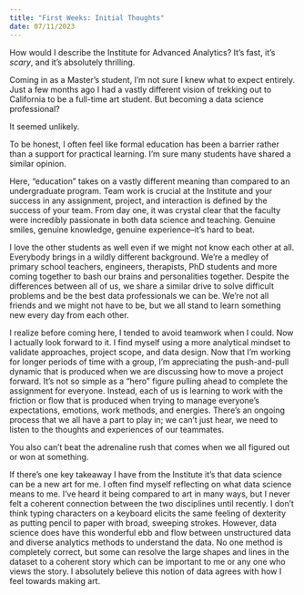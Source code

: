 ```yaml
---
title: "First Weeks: Initial Thoughts"
date: 07/11/2023
---
```

<!-- Could add in more specific stories in general -->

How would I describe the Institute for Advanced Analytics? It's fast, it's *scary*, and it's absolutely thrilling.

Coming in as a Master's student, I'm not sure I knew what to expect entirely. Just a few months ago I had a vastly different vision of trekking out to California to be a full-time art student. But becoming a data science professional?

It seemed unlikely.

To be honest, I often feel like formal education has been a barrier rather than a support for practical learning. I'm sure many students have shared a similar opinion.

Here, "education" takes on a vastly different meaning than compared to an undergraduate program. Team work is crucial at the Institute and your success in any assignment, project, and interaction is defined by the success of your team. From day one, it was crystal clear that the faculty were incredibly passionate in both data science and teaching. Genuine smiles, genuine knowledge, genuine experience--it's hard to beat.

I love the other students as well even if we might not know each other at all. Everybody brings in a wildly different background. We're a medley of primary school teachers, engineers, therapists, PhD students and more coming together to bash our brains and personalities together. Despite the differences between all of us, we share a similar drive to solve difficult problems and be the best data professionals we can be. We're not all friends and we might not have to be, but we all stand to learn something new every day from each other.

I realize before coming here, I tended to avoid teamwork when I could. Now I actually look forward to it. I find myself using a more analytical mindset to validate approaches, project scope, and data design. Now that I'm working for longer periods of time with a group, I'm appreciating the push-and-pull dynamic that is produced when we are discussing how to move a project forward. It's not so simple as a "hero" figure pulling ahead to complete the assignment for everyone. Instead, each of us is learning to work with the friction or flow that is produced when trying to manage everyone's expectations, emotions, work methods, and energies. There's an ongoing process that we all have a part to play in; we can't just hear, we need to listen to the thoughts and experiences of our teammates.

You also can't beat the adrenaline rush that comes when we all figured out or won at something.

If there's one key takeaway I have from the Institute it's that data science can be a new art for me. I often find myself reflecting on what data science means to me. I've heard it being compared to art in many ways, but I never felt a coherent connection between the two disciplines until recently. I don't think typing characters on a keyboard elicits the same feeling of dexterity as putting pencil to paper with broad, sweeping strokes. However, data science does have this wonderful ebb and flow between unstructured data and diverse analytics methods to understand the data. No one method is completely correct, but some can resolve the large shapes and lines in the dataset to a coherent story which can be important to me or any one who views the story. I absolutely believe this notion of data agrees with how I feel towards making art. 